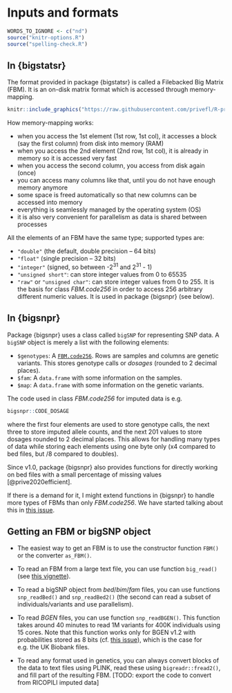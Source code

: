 # Inputs and formats

```r
WORDS_TO_IGNORE <- c("nd")
source("knitr-options.R")
source("spelling-check.R")
```

## In {bigstatsr}

The format provided in package {bigstatsr} is called a Filebacked Big Matrix (FBM). It is an on-disk matrix format which is accessed through memory-mapping.

```r
knitr::include_graphics("https://raw.githubusercontent.com/privefl/R-presentation/master/memory-solution.svg")
```

How memory-mapping works:

- when you access the 1st element (1st row, 1st col), it accesses a block (say the first column) from disk into memory (RAM)
- when you access the 2nd element (2nd row, 1st col), it is already in memory so it is accessed very fast
- when you access the second column, you access from disk again (once)
- you can access many columns like that, until you do not have enough memory anymore
- some space is freed automatically so that new columns can be accessed into memory
- everything is seamlessly managed by the operating system (OS)
- it is also very convenient for parallelism as data is shared between processes

All the elements of an FBM have the same type; supported types are:

 - `"double"` (the default, double precision -- 64 bits)
 - `"float"` (single precision -- 32 bits)
 - `"integer"` (signed, so between $\text{-}2^{31}$ and $2^{31} \text{ - } 1$)
 - `"unsigned short"`: can store integer values from $0$ to $65535$
 - `"raw"` or `"unsigned char"`: can store integer values from $0$ to $255$. It is the basis for class *FBM.code256* in order to access 256 arbitrary different numeric values. It is used in package {bigsnpr} (see below).


## In {bigsnpr}

Package {bigsnpr} uses a class called `bigSNP` for representing SNP data. A `bigSNP` object is merely a list with the following elements:

- `$genotypes`: A [`FBM.code256`](https://privefl.github.io/bigstatsr/reference/FBM.code256-class.html). Rows are samples and columns are genetic variants. This stores genotype calls or *dosages* (rounded to 2 decimal places).
- `$fam`: A `data.frame` with some information on the samples.
- `$map`: A `data.frame` with some information on the genetic variants.

The code used in class *FBM.code256* for imputed data is e.g. 
```r
bigsnpr::CODE_DOSAGE
```
where the first four elements are used to store genotype calls, the next three to store imputed allele counts, and the next 201 values to store dosages rounded to 2 decimal places. This allows for handling many types of data while storing each elements using one byte only (x4 compared to bed files, but /8 compared to doubles). 

Since v1.0, package {bigsnpr} also provides functions for directly working on bed files with a small percentage of missing values [@prive2020efficient].

:::: {.infobox .info}
If there is a demand for it, I might extend functions in {bigsnpr} to handle more types of FBMs than only *FBM.code256*. We have started talking about this in [this issue](https://github.com/privefl/bigsnpr/issues/185).
::::

## Getting an FBM or bigSNP object {#getting-FBM}

- The easiest way to get an FBM is to use the constructor function `FBM()` or the converter `as_FBM()`.

- To read an FBM from a large text file, you can use function `big_read()` (see [this vignette](https://privefl.github.io/bigstatsr/articles/read-FBM-from-file.html)).

- To read a bigSNP object from *bed*/*bim*/*fam* files, you can use functions `snp_readBed()` and `snp_readBed2()` (the second can read a subset of individuals/variants and use parallelism).

- To read *BGEN* files, you can use function `snp_readBGEN()`. This function takes around 40 minutes to read 1M variants for 400K individuals using 15 cores. Note that this function works only for BGEN v1.2 with probabilities stored as 8 bits (cf. [this issue](https://github.com/privefl/bigsnpr/issues/140)), which is the case for e.g. the UK Biobank files.

- To read any format used in genetics, you can always convert blocks of the data to text files using PLINK, read these using `bigreadr::fread2()`, and fill part of the resulting FBM. [TODO: export the code to convert from RICOPILI imputed data]
